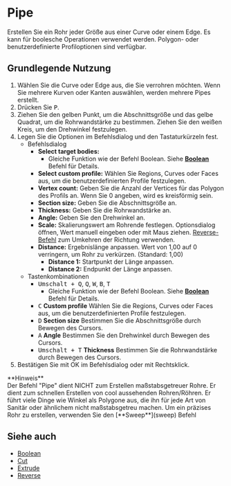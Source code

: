 
# Pipe

<Reference shortcut="P" command="Pipe" button="Im vorgeschlagenen Befehlsmenü" buttonIcon="button-pipe" />

Erstellen Sie ein Rohr jeder Größe aus einer Curve oder einem Edge. Es kann für boolesche Operationen verwendet werden. Polygon- oder benutzerdefinierte Profiloptionen sind verfügbar.

## Grundlegende Nutzung

1. Wählen Sie die Curve oder Edge aus, die Sie verrohren möchten. Wenn Sie mehrere Kurven oder Kanten auswählen, werden mehrere Pipes erstellt.
2. Drücken Sie <kbd>P</kbd>.
3. Ziehen Sie den gelben Punkt, um die Abschnittsgröße und das gelbe Quadrat, um die Rohrwandstärke zu bestimmen. Ziehen Sie den weißen Kreis, um den Drehwinkel festzulegen.
4. Legen Sie die Optionen im Befehlsdialog und den Tastaturkürzeln fest.
     - <Kst>Befehlsdialog</Kst>   
          - **Select target bodies:**
               - Gleiche Funktion wie der Befehl Boolean. Siehe [**Boolean**](/solid/boolean) Befehl für Details.
          - **Select custom profile:** Wählen Sie Regions, Curves oder Faces aus, um die benutzerdefinierten Profile festzulegen.
          - **Vertex count:** Geben Sie die Anzahl der Vertices für das Polygon des Profils an. Wenn Sie 0 angeben, wird es kreisförmig sein.
          - **Section size:** Geben Sie die Abschnittsgröße an.
          - **Thickness:** Geben Sie die Rohrwandstärke an.
          - **Angle:** Geben Sie den Drehwinkel an.
          - **Scale:** Skalierungswert am Rohrende festlegen. Optionsdialog öffnen, Wert manuell eingeben oder mit Maus ziehen. [Reverse-Befehl](/sketch/reverse) zum Umkehren der Richtung verwenden.
          - **Distance:** Ergebnislänge anpassen. Wert von 1,00 auf 0 verringern, um Rohr zu verkürzen. (Standard: 1,00)
               - **Distance 1:** Startpunkt der Länge anpassen.
               - **Distance 2:** Endpunkt der Länge anpassen.
     - <Kst>Tastenkombinationen</Kst>
          - <kbd>Umschalt + Q</kbd>, <kbd>Q</kbd>, <kbd>W</kbd>, <kbd>B</kbd>, <kbd>T</kbd>
               - Gleiche Funktion wie der Befehl Boolean. Siehe [**Boolean**](/solid/boolean) Befehl für Details.
          - <kbd>C</kbd> **Custom profile** Wählen Sie die Regions, Curves oder Faces aus, um die benutzerdefinierten Profile festzulegen.
          - <kbd>D</kbd> **Section size** Bestimmen Sie die Abschnittsgröße durch Bewegen des Cursors.
          - <kbd>A</kbd> **Angle** Bestimmen Sie den Drehwinkel durch Bewegen des Cursors.
          - <kbd>Umschalt + T</kbd> **Thickness** Bestimmen Sie die Rohrwandstärke durch Bewegen des Cursors.
5. Bestätigen Sie mit OK im Befehlsdialog oder mit Rechtsklick.

<Callout emoji="❗">
**Hinweis**<br />
Der Befehl "Pipe" dient NICHT zum Erstellen maßstabsgetreuer Rohre. 
Er dient zum schnellen Erstellen von cool aussehenden Rohren/Röhren. 
Er führt viele Dinge wie Winkel als Polygone aus, die ihn für jede Art von Sanitär oder ähnlichem nicht maßstabsgetreu machen. 
Um ein präzises Rohr zu erstellen, verwenden Sie den [**Sweep**](sweep) Befehl 
</Callout>

<VideoPlayer fileName="pipe"/>

## Siehe auch
- [Boolean](boolean)
- [Cut](cut)
- [Extrude](extrude)
- [Reverse](/sketch/reverse)